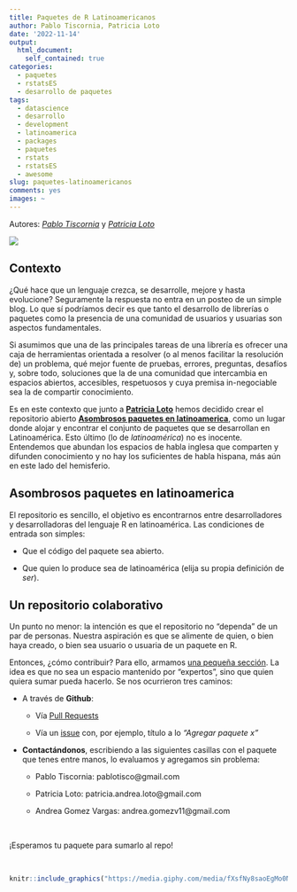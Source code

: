 ```yaml
---
title: Paquetes de R Latinoamericanos
author: Pablo Tiscornia, Patricia Loto
date: '2022-11-14'
output: 
  html_document:
    self_contained: true
categories:
  - paquetes
  - rstatsES
  - desarrollo de paquetes
tags:
  - datascience
  - desarrollo
  - development
  - latinoamerica
  - packages
  - paquetes
  - rstats
  - rstatsES
  - awesome
slug: paquetes-latinoamericanos
comments: yes
images: ~
---
```



| Autores: [*Pablo Tiscornia*]() y [*Patricia Loto*](https://github.com/PatriLoto)

<img style="display: block; margin: auto;"
src="img/sanmaRtin.png">

<p style="text-align: center;">
</p>



## Contexto

¿Qué hace que un lenguaje crezca, se desarrolle, mejore y hasta evolucione? Seguramente la respuesta no entra en un posteo de un simple blog. Lo que sí podríamos decir es que tanto el desarrollo de librerías o paquetes como la presencia de una comunidad de usuarios y usuarias son aspectos fundamentales.

Si asumimos que una de las principales tareas de una librería es ofrecer una caja de herramientas orientada a resolver (o al menos facilitar la resolución de) un problema, qué mejor fuente de pruebas, errores, preguntas, desafíos y, sobre todo, soluciones que la de una comunidad que intercambia en espacios abiertos, accesibles, respetuosos y cuya premisa in-negociable sea la de compartir conocimiento.

Es en este contexto que junto a [**Patricia Loto**](https://github.com/PatriLoto) hemos decidido crear el repositorio abierto [**Asombrosos paquetes en latinoamerica**](https://github.com/pablotis/asombrosos-paquetes-r-latinoamerica), como un lugar donde alojar y encontrar el conjunto de paquetes que se desarrollan en Latinoamérica. Esto último (lo de _latinoamérica_) no es inocente. Entendemos que abundan los espacios de habla inglesa que comparten y difunden conocimiento y no hay los suficientes de habla hispana, más aún en este lado del hemisferio.

## Asombrosos paquetes en latinoamerica

El repositorio es sencillo, el objetivo es encontrarnos entre desarrolladores y desarrolladoras del lenguaje R en latinoamérica. Las condiciones de entrada son simples:

- Que el código del paquete sea abierto.

- Que quien lo produce sea de latinoamérica (elija su propia definición de _ser_).



## Un repositorio colaborativo

Un punto no menor: la intención es que el repositorio no "dependa" de un par de personas. Nuestra aspiración es que se alimente de quien, o bien haya creado, o bien sea usuario o usuaria de un paquete en R.

Entonces, ¿cómo contribuir? Para ello, armamos [una pequeña sección](https://github.com/pablotis/asombrosos-paquetes-r-latinoamerica#c%C3%B3mo-contribuir). La idea es que no sea un espacio mantenido por "expertos", sino que quien quiera sumar pueda hacerlo. Se nos ocurrieron tres caminos:

- A través de **Github**:

  * Vía [Pull Requests](https://docs.github.com/es/pull-requests/collaborating-with-pull-requests/proposing-changes-to-your-work-with-pull-requests/creating-a-pull-request)

  * Vía un [issue](https://github.com/pablotis/asombrosos-paquetes-r-latinoamerica/issues) con, por ejemplo, título a lo _"Agregar paquete x"_

- **Contactándonos**, escribiendo a las siguientes casillas con el paquete que tenes entre manos, lo evaluamos y agregamos sin problema:

  * Pablo Tiscornia: pablotisco@gmail.com
  
  * Patricia Loto: patricia.andrea.loto@gmail.com
  
  * Andrea Gomez Vargas: andrea.gomezv11@gmail.com
  
  <br>
  
¡Esperamos tu paquete para sumarlo al repo!

<br>

```r
knitr::include_graphics("https://media.giphy.com/media/fXsfNy8saoEgMo0Nc9/giphy.gif")
```


<script defer src="https://cdn.commento.io/js/commento.js"></script>
<div id="commento"></div>

